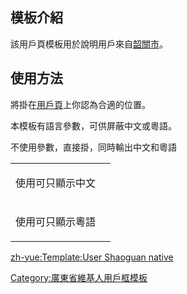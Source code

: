 <includeonly><!-- 在這裡加入模板的保護標識 --></includeonly><noinclude>{{template doc page viewed directly}}</noinclude>
<!-- 在本行下編輯模板說明 -->
== 模板介紹 ==
該用戶頁模板用於說明用戶來自[[韶關市]]。

== 使用方法 ==
將{{Tlx|User Shaoguan}}掛在[[Wikipedia:用戶頁|用戶頁]]上你認為合適的位置。

本模板有語言參數，可供屏蔽中文或粵語。


不使用參數，直接掛{{Tlx|User Shaoguan}}，同時輸出中文和粵語
{|
|-
| 使用{{Tlx|User Shaoguan|CHN}}可只顯示中文 || {{User Shaoguan|CHN}}
|-
| 使用{{Tlx|User Shaoguan|YUT}}可只顯示粵語 || {{User Shaoguan|YUT}}
|}

<includeonly>
<!-- 本行下加入模板的分類 -->
[[Category:廣東省維基人用戶框模板]]
<!-- 本行下加入模板的跨語言鏈接 -->
[[zh-yue:Template:User Shaoguan native]]
</includeonly>
